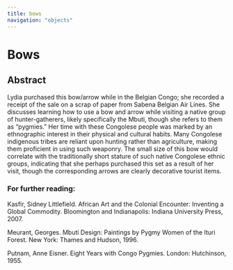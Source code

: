 ```yaml
---
title: bows
navigation: "objects"
---
```

# Bows
## Abstract
Lydia purchased this bow/arrow while in the Belgian Congo; she recorded a receipt of the sale on a scrap of paper from Sabena Belgian Air Lines. She discusses learning how to use a bow and arrow while visiting a native group of hunter-gatherers, likely specifically the Mbuti, though she refers to them as “pygmies.” Her time with these Congolese people was marked by an ethnographic interest in their physical and cultural habits. Many Congolese indigenous tribes are reliant upon hunting rather than agriculture, making them proficient in using such weaponry. The small size of this bow would correlate with the traditionally short stature of such native Congolese ethnic groups, indicating that she perhaps purchased this set as a result of her visit, though the corresponding arrows are clearly decorative tourist items.
<Viewer iiifContent="https://api.dc.library.northwestern.edu/api/v2/works/c8e48724-a514-4cb1-a338-e4a821b2fc1e?as=iiif" />

### For further reading:
Kasfir, Sidney Littlefield. African Art and the Colonial Encounter: Inventing a Global Commodity. Bloomington and Indianapolis: Indiana University Press, 2007.

Meurant, Georges. Mbuti Design: Paintings by Pygmy Women of the Ituri Forest. New York: Thames and Hudson, 1996.

Putnam, Anne Eisner. Eight Years with Congo Pygmies. London: Hutchinson, 1955.